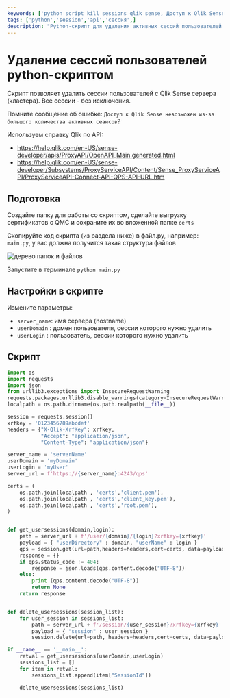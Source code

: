 ---
keywords: ['python script kill sessions qlik sense, Доступ к Qlik Sense невозможен из-за большого количества активных сеансов']
tags: ['python','session','api','сессия',]
description: "Python-скрипт для удаления активных сессий пользователей в Qlik Sense. Решение проблемы с большим количеством сеансов и инструкция по использованию API Qlik."
---

# Удаление сессий пользователей python-скриптом

Скрипт позволяет удалить сессии пользователей с Qlik Sense сервера (кластера). Все сессии - без исключения.

Помните сообщение об ошибке: `Доступ к Qlik Sense невозможен из-за большого количества активных сеансов`?

Используем справку Qlik по API:
- https://help.qlik.com/en-US/sense-developer/apis/ProxyAPI/OpenAPI_Main.generated.html
- https://help.qlik.com/en-US/sense-developer/Subsystems/ProxyServiceAPI/Content/Sense_ProxyServiceAPI/ProxyServiceAPI-Connect-API-QPS-API-URL.htm


## Подготовка

Создайте папку для работы со скриптом, сделайте выгрузку сертификатов с QMC и сохраните их во вложенной папке `certs`

Скопируйте код скрипта (из раздела ниже) в файл.py, например: `main.py`, у вас должна получится такая структура файлов

![дерево папок и файлов](/img/arch/wqVp9mF2HJ.png)


Запустите в терминале `python main.py`


## Настройки в скрипте

Измените параметры:

- `server_name`: имя сервера (hostname)
- `userDomain` : домен пользователя, сессии которого нужно удалить
- `userLogin` : пользователь, сессии которого нужно удалить

## Скрипт

```py
import os
import requests
import json
from urllib3.exceptions import InsecureRequestWarning
requests.packages.urllib3.disable_warnings(category=InsecureRequestWarning)
localpath = os.path.dirname(os.path.realpath(__file__))

session = requests.session()
xrfkey = '0123456789abcdef'
headers = {"X-Qlik-XrfKey": xrfkey,
           "Accept": "application/json",
           "Content-Type": "application/json"}

server_name = 'serverName'
userDomain = 'myDomain'
userLogin = 'myUser'
server_url = f'https://{server_name}:4243/qps'

certs = (
    os.path.join(localpath , 'certs','client.pem'),
    os.path.join(localpath , 'certs','client_key.pem'),
    os.path.join(localpath , 'certs','root.pem'),
)


def get_usersessions(domain,login):
    path = server_url + f'/user/{domain}/{login}?xrfkey={xrfkey}'
    payload = { "userDirectory" : domain, "userName" : login }
    qps = session.get(url=path,headers=headers,cert=certs, data=payload ,verify=False)
    response = {}
    if qps.status_code != 404:
        response = json.loads(qps.content.decode("UTF-8"))
    else:
        print (qps.content.decode("UTF-8"))
        return None
    return response


def delete_usersessions(session_list):
    for user_session in sessions_list:
        path = server_url + f'/session/{user_session}?xrfkey={xrfkey}'
        payload = { "session" : user_session }
        session.delete(url=path, headers=headers,cert=certs, data=payload ,verify=False)

if __name__ == '__main__':
    retval = get_usersessions(userDomain,userLogin)
    sessions_list = []
    for item in retval:
        sessions_list.append(item["SessionId"])

    delete_usersessions(sessions_list)

```
